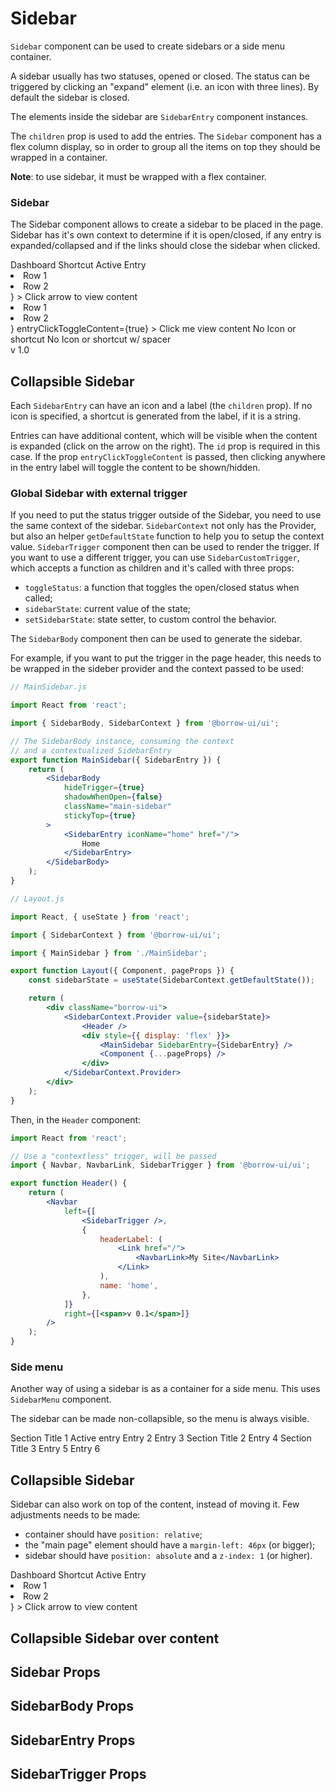 


<Meta title="Components/Sidebar" component={Sidebar} />

# Sidebar

`Sidebar` component can be used to create sidebars or a side menu container.

A sidebar usually has two statuses, opened or closed. The status can be triggered
by clicking an "expand" element (i.e. an icon with three lines).
By default the sidebar is closed.

The elements inside the sidebar are `SidebarEntry` component instances.

The `children` prop is used to add the entries. The `Sidebar` component has a flex column display, so in order
to group all the items on top they should be wrapped in a container.

**Note**: to use sidebar, it must be wrapped with a flex container.

### Sidebar

The Sidebar component allows to create a sidebar to be placed in the page.
Sidebar has it's own context to determine if it is open/closed, if any entry is expanded/collapsed and
if the links should close the sidebar when clicked.

<Canvas>
    <Story name="Default">
        <div style={{ display: 'flex', width: '100%', height: 400 }}>
        <Sidebar>
            <div>
                <SidebarEntry iconName="dashboard">Dashboard</SidebarEntry>
                <SidebarEntry shortcut="SC">Shortcut</SidebarEntry>
                <SidebarEntry isActive={true} shortcut="AE">
                    Active Entry
                </SidebarEntry>
                <SidebarEntry
                    id="entry-with-content-arrow"
                    iconName="arrow_forward"
                    content={
                        <ul>
                            <li>Row 1</li>
                            <li>Row 2</li>
                        </ul>
                    }
                >
                    Click arrow to view content
                </SidebarEntry>
                <SidebarEntry
                    id="entry-with-content"
                    iconName="assignment"
                    content={
                        <ul>
                            <li>Row 1</li>
                            <li>Row 2</li>
                        </ul>
                    }
                    entryClickToggleContent={true}
                >
                    Click me view content
                </SidebarEntry>
                <SidebarEntry>
                    <span>No Icon or shortcut</span>
                </SidebarEntry>
                <SidebarEntry shortcut={null}>
                        <span>No Icon or shortcut w/ spacer</span>
                </SidebarEntry>
            </div>
            <div>
                <span>v 1.0</span>
            </div>
        </Sidebar>
            <div className="p-l-20 p-r-20 p-b-20">
                <h2 className="m-t-10">Collapsible Sidebar</h2>
                <Block className="overflow-auto">
                    <Lorem />
                </Block>
            </div>
        </div>
    </Story>
</Canvas>

Each `SidebarEntry` can have an icon and a label (the `children` prop).
If no icon is specified, a shortcut is generated from the label, if it is a string.

Entries can have additional content, which will be visible when the content is expanded
(click on the arrow on the right). The `id` prop is required in this case.
If the prop `entryClickToggleContent` is passed, then clicking anywhere in the entry label
will toggle the content to be shown/hidden.

### Global Sidebar with external trigger

If you need to put the status trigger outside of the Sidebar, you need to use the same context of the sidebar.
`SidebarContext` not only has the Provider, but also an helper `getDefaultState` function to help you to setup
the context value.
`SidebarTrigger` component then can be used to render the trigger. If you want to use a different trigger, you
can use `SidebarCustomTrigger`, which accepts a function as children and it's called with three props:

-   `toggleStatus`: a function that toggles the open/closed status when called;
-   `sidebarState`: current value of the state;
-   `setSidebarState`: state setter, to custom control the behavior.

The `SidebarBody` component then can be used to generate the sidebar.

For example, if you want to put the trigger in the page header,
this needs to be wrapped in the sideber provider and the context passed to be used:

```jsx
// MainSidebar.js

import React from 'react';

import { SidebarBody, SidebarContext } from '@borrow-ui/ui';

// The SidebarBody instance, consuming the context
// and a contextualized SidebarEntry
export function MainSidebar({ SidebarEntry }) {
    return (
        <SidebarBody
            hideTrigger={true}
            shadowWhenOpen={false}
            className="main-sidebar"
            stickyTop={true}
        >
            <SidebarEntry iconName="home" href="/">
                Home
            </SidebarEntry>
        </SidebarBody>
    );
}
```

```jsx
// Layout.js

import React, { useState } from 'react';

import { SidebarContext } from '@borrow-ui/ui';

import { MainSidebar } from './MainSidebar';

export function Layout({ Component, pageProps }) {
    const sidebarState = useState(SidebarContext.getDefaultState());

    return (
        <div className="borrow-ui">
            <SidebarContext.Provider value={sidebarState}>
                <Header />
                <div style={{ display: 'flex' }}>
                    <MainSidebar SidebarEntry={SidebarEntry} />
                    <Component {...pageProps} />
                </div>
            </SidebarContext.Provider>
        </div>
    );
}
```

Then, in the `Header` component:

```jsx
import React from 'react';

// Use a "contextless" trigger, will be passed
import { Navbar, NavbarLink, SidebarTrigger } from '@borrow-ui/ui';

export function Header() {
    return (
        <Navbar
            left={[
                <SidebarTrigger />,
                {
                    headerLabel: (
                        <Link href="/">
                            <NavbarLink>My Site</NavbarLink>
                        </Link>
                    ),
                    name: 'home',
                },
            ]}
            right={[<span>v 0.1</span>]}
        />
    );
}
```

### Side menu

Another way of using a sidebar is as a container for a side menu.
This uses `SidebarMenu` component.

The sidebar can be made non-collapsible, so the menu is always visible.

<Canvas>
    <Story name="Sidebar with SidebarMenu">
        <div style={{ display: 'flex', width: '100%', height: 400 }}>
            <Sidebar hideTrigger={true} initialState={{ opened: true }}>
                <SidebarMenu padded={true}>
                    <SidebarMenu.Title>Section Title 1</SidebarMenu.Title>
                    <SidebarMenu.Entry isActive={true}>Active entry</SidebarMenu.Entry>
                    <SidebarMenu.Entry>Entry 2</SidebarMenu.Entry>
                    <SidebarMenu.Entry>Entry 3</SidebarMenu.Entry>
                    <SidebarMenu.Separator />
                    <SidebarMenu.Title>Section Title 2</SidebarMenu.Title>
                    <SidebarMenu.Entry>Entry 4</SidebarMenu.Entry>
                    <SidebarMenu.Title>Section Title 3</SidebarMenu.Title>
                    <SidebarMenu.Entry>Entry 5</SidebarMenu.Entry>
                    <SidebarMenu.Entry>Entry 6</SidebarMenu.Entry>
                </SidebarMenu>
            </Sidebar>
            <div className="p-l-20 p-r-20 p-b-20">
                <h2 className="m-t-10">Collapsible Sidebar</h2>
                <Block className="overflow-auto">
                    <Lorem />
                </Block>
            </div>
        </div>
    </Story>
</Canvas>

Sidebar can also work on top of the content, instead of moving it.
Few adjustments needs to be made:

-   container should have `position: relative`;
-   the "main page" element should have a `margin-left: 46px` (or bigger);
-   sidebar should have `position: absolute` and a `z-index: 1` (or higher).

<Canvas>
    <Story name="Sidebar over content">
        <div style={{ display: 'flex', width: '100%', height: 400, position: 'relative' }}>
            <Sidebar style={{ position: 'absolute', zIndex: 1 }}>
                <div>
                    <SidebarEntry iconName="dashboard">Dashboard</SidebarEntry>
                    <SidebarEntry shortcut="SC">Shortcut</SidebarEntry>
                    <SidebarEntry isActive={true} shortcut="AE">
                        Active Entry
                    </SidebarEntry>
                    <SidebarEntry
                        id="entry-with-content-arrow"
                        iconName="arrow_forward"
                        content={
                            <ul>
                                <li>Row 1</li>
                                <li>Row 2</li>
                            </ul>
                        }
                    >
                        Click arrow to view content
                    </SidebarEntry>
                </div>
            </Sidebar>
            <div className="p-l-20 p-r-20 p-b-20" style={{ marginLeft: 46 }}>
                <h2 className="m-t-10">Collapsible Sidebar over content</h2>
                <Block className="overflow-auto">
                    <Lorem />
                </Block>
            </div>
        </div>
    </Story>
</Canvas>

## Sidebar Props

<ArgsTable of={Sidebar} />

## SidebarBody Props

<ArgsTable of={SidebarBody} />

## SidebarEntry Props

<ArgsTable of={SidebarEntry} />

## SidebarTrigger Props

<ArgsTable of={SidebarTrigger} />
